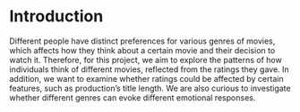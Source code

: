 # Introduction

Different people have distinct preferences for various genres of movies, which affects how they think about a certain movie and their decision to watch it. Therefore, for this project, we aim to explore the patterns of how individuals think of different movies, reflected from the ratings they gave. In addition, we want to examine whether ratings could be affected by certain features, such as production’s title length. We are also curious to investigate whether different genres can evoke different emotional responses.